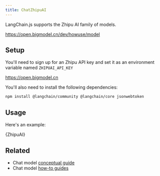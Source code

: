 ```yaml
---
title: ChatZhipuAI
---
```


LangChain.js supports the Zhipu AI family of models.

https://open.bigmodel.cn/dev/howuse/model

## Setup

You'll need to sign up for an Zhipu API key and set it as an environment variable named `ZHIPUAI_API_KEY`

https://open.bigmodel.cn

You'll also need to install the following dependencies:


<IntegrationInstallTooltip></IntegrationInstallTooltip>

```bash npm2yarn
npm install @langchain/community @langchain/core jsonwebtoken
```

## Usage

Here's an example:


<CodeBlock language="typescript">{ZhipuAI}</CodeBlock>

## Related

- Chat model [conceptual guide](/oss/javascript/concepts/chat_models)
- Chat model [how-to guides](/oss/javascript/how-to/#chat-models)
